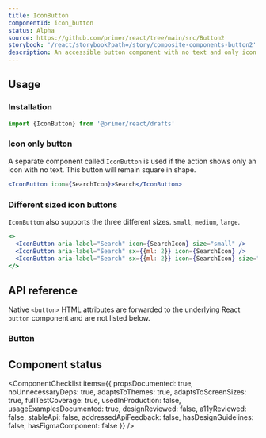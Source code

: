 ```yaml
---
title: IconButton
componentId: icon_button
status: Alpha
source: https://github.com/primer/react/tree/main/src/Button2
storybook: '/react/storybook?path=/story/composite-components-button2'
description: An accessible button component with no text and only icon.
---
```


## Usage

### Installation

```js
import {IconButton} from '@primer/react/drafts'
```

### Icon only button

A separate component called `IconButton` is used if the action shows only an icon with no text. This button will remain square in shape.

```jsx live drafts
<IconButton icon={SearchIcon}>Search</IconButton>
```

### Different sized icon buttons

`IconButton` also supports the three different sizes. `small`, `medium`, `large`.

```jsx live drafts
<>
  <IconButton aria-label="Search" icon={SearchIcon} size="small" />
  <IconButton aria-label="Search" sx={{ml: 2}} icon={SearchIcon} />
  <IconButton aria-label="Search" sx={{ml: 2}} icon={SearchIcon} size="large" />
</>
```

## API reference

Native `<button>` HTML attributes are forwarded to the underlying React `button` component and are not listed below.

### Button

<PropsTable>
  <PropsTableRow name="children" required type="React.ReactNode" description="This will be the Button description." />
  <PropsTableRow
    name="variant"
    type="'default' | 'primary' | 'danger' | 'outline' | 'invisible'"
    description="Changes the look and feel of the button which is different for each variant"
  />
  <PropsTableRow
    name="size"
    type="'small' | 'medium' | 'large'"
    description="Changes the size of the icon button component"
  />
  <PropsTableRow
    name="icon"
    type="Component"
    description="provide an octicon. It will be placed in the center of the button"
  />
  <PropsTableSxRow />
</PropsTable>

## Component status

<ComponentChecklist
  items={{
    propsDocumented: true,
    noUnnecessaryDeps: true,
    adaptsToThemes: true,
    adaptsToScreenSizes: true,
    fullTestCoverage: true,
    usedInProduction: false,
    usageExamplesDocumented: true,
    designReviewed: false,
    a11yReviewed: false,
    stableApi: false,
    addressedApiFeedback: false,
    hasDesignGuidelines: false,
    hasFigmaComponent: false
  }}
/>
